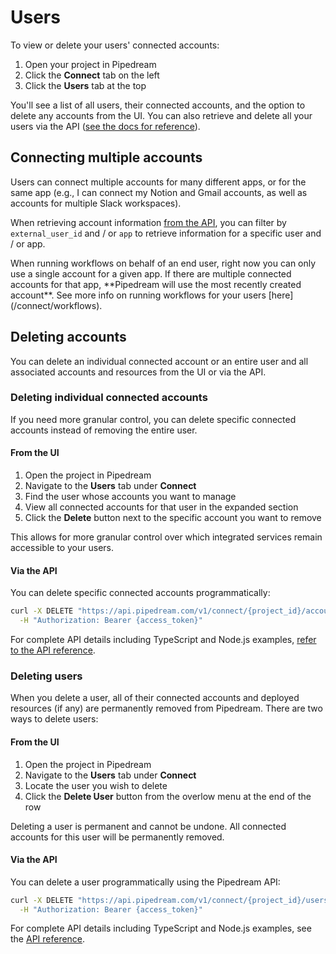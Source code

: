 
# Users

To view or delete your users' connected accounts:

1. Open your project in Pipedream
2. Click the **Connect** tab on the left
3. Click the **Users** tab at the top

You'll see a list of all users, their connected accounts, and the option to delete any accounts from the UI. You can also retrieve and delete all your users via the API ([see the docs for reference](/connect/api/)).

## Connecting multiple accounts

Users can connect multiple accounts for many different apps, or for the same app (e.g., I can connect my Notion and Gmail accounts, as well as accounts for multiple Slack workspaces).

When retrieving account information [from the API](/connect/api/#accounts), you can filter by `external_user_id` and / or `app` to retrieve information for a specific user and / or app.

<Callout type="warning">
When running workflows on behalf of an end user, right now you can only use a single account for a given app. If there are multiple connected accounts for that app, **Pipedream will use the most recently created account**. See more info on running workflows for your users [here](/connect/workflows).
</Callout> 

## Deleting accounts

You can delete an individual connected account or an entire user and all associated accounts and resources from the UI or via the API.

### Deleting individual connected accounts

If you need more granular control, you can delete specific connected accounts instead of removing the entire user.

#### From the UI
1. Open the project in Pipedream
2. Navigate to the **Users** tab under **Connect**
3. Find the user whose accounts you want to manage
4. View all connected accounts for that user in the expanded section
5. Click the **Delete** button next to the specific account you want to remove

This allows for more granular control over which integrated services remain accessible to your users.

#### Via the API
You can delete specific connected accounts programmatically:

```bash
curl -X DELETE "https://api.pipedream.com/v1/connect/{project_id}/accounts/{account_id}" \
  -H "Authorization: Bearer {access_token}"
```

For complete API details including TypeScript and Node.js examples, [refer to the API reference](/connect/api/#delete-connected-account).

### Deleting users

When you delete a user, all of their connected accounts and deployed resources (if any) are permanently removed from Pipedream. There are two ways to delete users:

#### From the UI
1. Open the project in Pipedream
2. Navigate to the **Users** tab under **Connect**
3. Locate the user you wish to delete
4. Click the **Delete User** button from the overlow menu at the end of the row

<Callout type="danger">
Deleting a user is permanent and cannot be undone. All connected accounts for this user will be permanently removed.
</Callout>

#### Via the API
You can delete a user programmatically using the Pipedream API:

```bash
curl -X DELETE "https://api.pipedream.com/v1/connect/{project_id}/users/{external_user_id}" \
  -H "Authorization: Bearer {access_token}"
```

For complete API details including TypeScript and Node.js examples, see the [API reference](/connect/api/#delete-external-user).